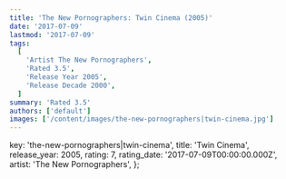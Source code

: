 ```yaml
---
title: 'The New Pornographers: Twin Cinema (2005)'
date: '2017-07-09'
lastmod: '2017-07-09'
tags:
  [
    'Artist The New Pornographers',
    'Rated 3.5',
    'Release Year 2005',
    'Release Decade 2000',
  ]
summary: 'Rated 3.5'
authors: ['default']
images: ['/content/images/the-new-pornographers|twin-cinema.jpg']
---
```


  key: 'the-new-pornographers|twin-cinema',
  title: 'Twin Cinema',
  release_year: 2005,
  rating: 7,
  rating_date: '2017-07-09T00:00:00.000Z',
  artist: 'The New Pornographers',
};

<MusicRating data={data} />
